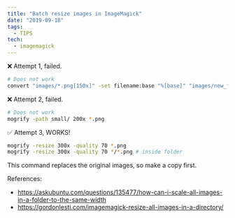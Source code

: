 ```yaml
---
title: "Batch resize images in ImageMagick"
date: "2019-09-18"
tags:
  - TIPS
tech:
  - imagemagick
---
```


❌ Attempt 1, failed.

```sh
# Does not work
convert "images/*.png[150x]" -set filename:base "%[base]" "images/new_folder/%[filename:base].png"
```

❌ Attempt 2, failed.

```sh
# Does not work
mogrify -path small/ 200x *.png
```

✅ Attempt 3, WORKS!

```sh
mogrify -resize 300x -quality 70 *.png
mogrify -resize 300x -quality 70 */*.png # inside folder
```

This command replaces the original images, so make a copy first.

References:

- https://askubuntu.com/questions/135477/how-can-i-scale-all-images-in-a-folder-to-the-same-width
- https://gordonlesti.com/imagemagick-resize-all-images-in-a-directory/
